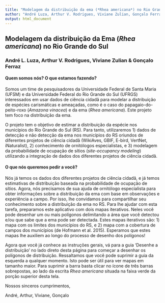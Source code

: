 ```yaml
---
title: "Modelagem da distribuição da ema (*Rhea americana*) no Rio Grande do Sul"
author: "André Luza, Arthur V. Rodrigues, Viviane Zulian, Gonçalo Ferraz"
output: html_document
---
```


## Modelagem da distribuição da Ema (*Rhea americana*) no Rio Grande do Sul
### André L. Luza, Arthur V. Rodrigues, Viviane Zulian & Gonçalo Ferraz

#### Quem somos nós? O que estamos fazendo?

Somos um time de pesquisadores da Universidade Federal de Santa Maria (UFSM) e da Universidade Federal do Rio Grande do Sul (UFRGS) interessados em usar dados de ciência cidadã para modelar a distribuição de espécies carismáticas e ameaçadas, como é o caso do papagaio-do-peito-roxo (*Amazona vinacea*) e da ema (*Rhea americana*). Este projeto tem foco na distribuição da ema.

O projeto tem o objetivo de estimar a distribuição da espécie nos municípios do Rio Grande do Sul (RS). Para tanto, utilizaremos 1) dados de detecção e não detecção da ema nos municípios do RS oriundos de diferentes projetos de ciência cidadã (WikiAves, GBIF, E-bird, VertNet, iNaturalist), 2) conhecimento de ornitólogos especialistas, e 3) modelagem da probabilidade de ocupação de sítios (*site-occupancy modeling*) utilizando a integração de dados dos diferentes projetos de ciência cidadã.

#### O que nós queremos pedir a você?

Nós já temos os dados dos diferentes projetos de ciência cidadã, e já temos estimativas de distribuição baseada na probabilidade de ocupação de sítios. Agora, nós precisamos de sua ajuda de ornitólogo especialista para obter informações sobre a distribuição da ema com base em observações e experiência a campo. Por isso, lhe convidamos para compartilhar seu conhecimento sobre a distribuição da ema no RS. Para lhe ajudar com esta tarefa, preparamos este aplicativo com dois mapas iterativos. Neles  você pode desenhar um ou mais polígonos delimitando a área que você detectou e/ou que sabe que a ema pode ser detectada. Estes mapas iterativos são: 1) mapa com os limites dos municípios do RS, e 2) mapa com a cobertura de campos dos municípios (de Hofmann et al. 2015). Esperamos que estes mapas lhe auxiliem ao longo do processo de desenho dos polígonos!

Agora que você já conhece as instruções gerais, vá para a guia 'Desenhe a distribuição' no lado direto desta página para começar a desenhar os polígonos de distribuição.
Ressaltamos que você pode suprimir a guia da esquerda a qualquer momento. Isto pode ser útil para ver mapas em tamanho maior. Para suprimir a barra basta clicar no ícone de três barras sobrepostas, ao lado da escrita *Rhea americana* situada na faixa verde da porção superior desta tela. 

Nossos sinceros cumprimentos,

André, Arthur, Viviane, Gonçalo
